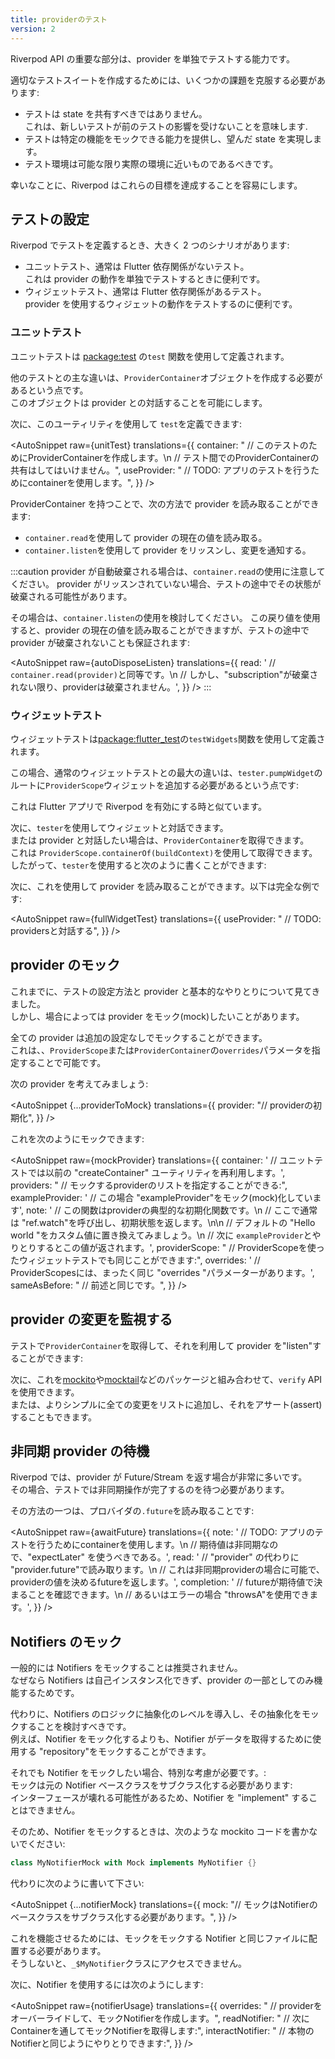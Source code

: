 ```yaml
---
title: providerのテスト
version: 2
---
```



Riverpod API の重要な部分は、provider を単独でテストする能力です。

適切なテストスイートを作成するためには、いくつかの課題を克服する必要があります:

- テストは state を共有すべきではありません。  
  これは、新しいテストが前のテストの影響を受けないことを意味します.
- テストは特定の機能をモックできる能力を提供し、望んだ state を実現します。
- テスト環境は可能な限り実際の環境に近いものであるべきです。

幸いなことに、Riverpod はこれらの目標を達成することを容易にします。

## テストの設定

Riverpod でテストを定義するとき、大きく 2 つのシナリオがあります:

- ユニットテスト、通常は Flutter 依存関係がないテスト。  
  これは provider の動作を単独でテストするときに便利です。
- ウィジェットテスト、通常は Flutter 依存関係があるテスト。  
  provider を使用するウィジェットの動作をテストするのに便利です。

### ユニットテスト

ユニットテストは [package:test](https://pub.dev/packages/test) の`test` 関数を使用して定義されます。

他のテストとの主な違いは、`ProviderContainer`オブジェクトを作成する必要があるという点です。  
このオブジェクトは provider との対話することを可能にします。

次に、このユーティリティを使用して `test`を定義できます:

<AutoSnippet
  raw={unitTest}
  translations={{
    container:
      "    // このテストのためにProviderContainerを作成します。\n    // テスト間でのProviderContainerの共有はしてはいけません。",
    useProvider:
      "    // TODO: アプリのテストを行うためにcontainerを使用します。",
  }}
/>

ProviderContainer を持つことで、次の方法で provider を読み取ることができます:

- `container.read`を使用して provider の現在の値を読み取る。
- `container.listen`を使用して provider をリッスンし、変更を通知する。

:::caution
provider が自動破棄される場合は、`container.read`の使用に注意してください。
provider がリッスンされていない場合、テストの途中でその状態が破棄される可能性があります。

その場合は、`container.listen`の使用を検討してください。
この戻り値を使用すると、provider の現在の値を読み取ることができますが、テストの途中で provider が破棄されないことも保証されます:

<AutoSnippet
  raw={autoDisposeListen}
  translations={{
    read: '      // `container.read(provider)`と同等です。\n      // しかし、"subscription"が破棄されない限り、providerは破棄されません。',
  }}
/>
:::

### ウィジェットテスト

ウィジェットテストは[package:flutter_test](https://pub.dev/packages/flutter_test)の`testWidgets`関数を使用して定義されます。

この場合、通常のウィジェットテストとの最大の違いは、`tester.pumpWidget`のルートに`ProviderScope`ウィジェットを追加する必要があるという点です:

<AutoSnippet raw={widgetTest} translations={{}} />

これは Flutter アプリで Riverpod を有効にする時と似ています。

次に、`tester`を使用してウィジェットと対話できます。  
または provider と対話したい場合は、`ProviderContainer`を取得できます。  
これは `ProviderScope.containerOf(buildContext)`を使用して取得できます。  
したがって、`tester`を使用すると次のように書くことができます:

<AutoSnippet raw={widgetContainerOf} translations={{}} />

次に、これを使用して provider を読み取ることができます。以下は完全な例です:

<AutoSnippet
  raw={fullWidgetTest}
  translations={{
    useProvider: "    // TODO: providersと対話する",
  }}
/>

## provider のモック

これまでに、テストの設定方法と provider と基本的なやりとりについて見てきました。  
しかし、場合によっては provider をモック(mock)したいことがあります。

全ての provider は追加の設定なしでモックすることができます。  
これは、、`ProviderScope`または`ProviderContainer`の`overrides`パラメータを指定することで可能です。

次の provider を考えてみましょう:

<AutoSnippet
  {...providerToMock}
  translations={{
    provider: "// providerの初期化",
  }}
/>

これを次のようにモックできます:

<AutoSnippet
  raw={mockProvider}
  translations={{
    container:
      '    // ユニットテストでは以前の "createContainer" ユーティリティを再利用します。',
    providers: "      //  モックするproviderのリストを指定することができる:",
    exampleProvider:
      '        // この場合 "exampleProvider"をモック(mock)化しています',
    note: '          // この関数はproviderの典型的な初期化関数です。\n          // ここで通常は "ref.watch"を呼び出し、初期状態を返します。\n\n          // デフォルトの "Hello world "をカスタム値に置き換えてみましょう。\n          // 次に `exampleProvider`とやりとりするとこの値が返されます。',
    providerScope:
      "    // ProviderScopeを使ったウィジェットテストでも同じことができます:",
    overrides:
      '        // ProviderScopesには、まったく同じ "overrides "パラメーターがあります。',
    sameAsBefore: "          // 前述と同じです。",
  }}
/>

## provider の変更を監視する

テストで`ProviderContainer`を取得して、それを利用して provider を"listen"することができます:

<AutoSnippet raw={listenProvider} translations={{}} />

次に、これを[mockito](https://pub.dev/packages/mockito)や[mocktail](https://pub.dev/packages/mocktail)などのパッケージと組み合わせて、`verify` API を使用できます。  
または、よりシンプルに全ての変更をリストに追加し、それをアサート(assert)することもできます。

## 非同期 provider の待機

Riverpod では、provider が Future/Stream を返す場合が非常に多いです。  
その場合、テストでは非同期操作が完了するのを待つ必要があります。

その方法の一つは、プロバイダの`.future`を読み取ることです:

<AutoSnippet
  raw={awaitFuture}
  translations={{
    note: '    // TODO: アプリのテストを行うためにcontainerを使用します。\n    // 期待値は非同期なので、"expectLater" を使うべきである。',
    read: '      // "provider" の代わりに "provider.future"で読み取ります。\n      // これは非同期providerの場合に可能で、providerの値を決めるfutureを返します。',
    completion:
      '      // futureが期待値で決まることを確認できます。\n      // あるいはエラーの場合 "throwsA"を使用できます。',
  }}
/>

## Notifiers のモック

一般的には Notifiers をモックすることは推奨されません。  
なぜなら Notifiers は自己インスタンス化できず、provider の一部としてのみ機能するためです。

代わりに、Notifiers のロジックに抽象化のレベルを導入し、その抽象化をモックすることを検討すべきです。  
例えば、Notifier をモック化するよりも、Notifier がデータを取得するために使用する "repository"をモックすることができます。

それでも Notifier をモックしたい場合、特別な考慮が必要です。:  
モックは元の Notifier ベースクラスをサブクラス化する必要があります:  
インターフェースが壊れる可能性があるため、Notifier を "implement" することはできません。

そのため、Notifier をモックするときは、次のような mockito コードを書かないでください:

```dart
class MyNotifierMock with Mock implements MyNotifier {}
```

代わりに次のように書いて下さい:

<AutoSnippet
  {...notifierMock}
  translations={{
    mock: "// モックはNotifierのベースクラスをサブクラス化する必要があります。",
  }}
/>

<When codegen={true}>

これを機能させるためには、モックをモックする Notifier と同じファイルに配置する必要があります。  
そうしないと、`_$MyNotifier`クラスにアクセスできません。

</When>

次に、Notifier を使用するには次のようにします:

<AutoSnippet
  raw={notifierUsage}
  translations={{
    overrides:
      "      // providerをオーバーライドして、モックNotifierを作成します。",
    readNotifier: "    // 次にContainerを通してモックNotifierを取得します:",
    interactNotifier: "    // 本物のNotifierと同じようにやりとりできます:",
  }}
/>
